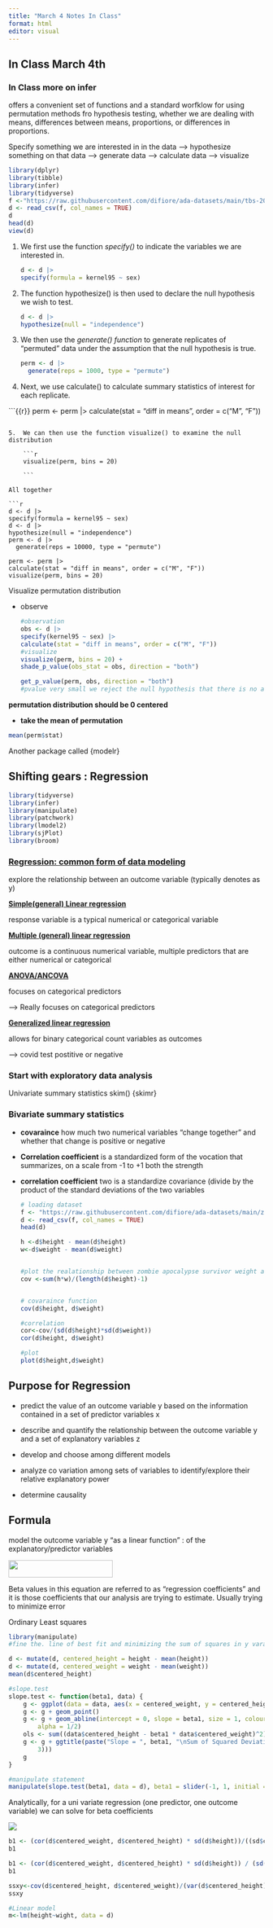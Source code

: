 ```yaml
---
title: "March 4 Notes In Class"
format: html
editor: visual
---
```


## In Class March 4th

### In Class more on infer

offers a convenient set of functions and a standard worfklow for using permutation methods fro hypothesis testing, whether we are dealing with means, differences between means, proportions, or differences in proportions.

Specify something we are interested in in the data –\> hypothesize something on that data —\> generate data —\> calculate data —\> visualize

```r
library(dplyr)
library(tibble)
library(infer)
library(tidyverse)
f <-"https://raw.githubusercontent.com/difiore/ada-datasets/main/tbs-2006-2008-ranges.csv"
d <- read_csv(f, col_names = TRUE)
d 
head(d)
view(d)
```

1.  We first use the function *specify()* to indicate the variables we are interested in.

    ```r
    d <- d |>
    specify(formula = kernel95 ~ sex)
    ```

2.  The function hypothesize() is then used to declare the null hypothesis we wish to test.

    ```r
    d <- d |>
    hypothesize(null = "independence")
    ```

3.  We then use the *generate() function* to generate replicates of “permuted” data under the assumption that the null hypothesis is true.

    ```r
    perm <- d |>
      generate(reps = 1000, type = "permute")
    ```

4.  Next, we use calculate() to calculate summary statistics of interest for each replicate.

```{{r}}
perm <- perm |>
calculate(stat = "diff in means", order = c("M", "F"))

```

5.  We can then use the function visualize() to examine the null distribution

    ```r
    visualize(perm, bins = 20)

    ```

All together

```r
d <- d |>
specify(formula = kernel95 ~ sex)
d <- d |>
hypothesize(null = "independence")
perm <- d |>
  generate(reps = 10000, type = "permute")

perm <- perm |>
calculate(stat = "diff in means", order = c("M", "F"))
visualize(perm, bins = 20)
```

Visualize permutation distribution

-   observe

    ```r
    #observation
    obs <- d |>
    specify(kernel95 ~ sex) |>
    calculate(stat = "diff in means", order = c("M", "F"))
    #visualize 
    visualize(perm, bins = 20) +
    shade_p_value(obs_stat = obs, direction = "both")

    get_p_value(perm, obs, direction = "both")
    #pvalue very small we reject the null hypothesis that there is no association based on sex 

    ```

**permutation distribution should be 0 centered**

-   **take the mean of permutation**

```r
mean(perm$stat)
```

Another package called {modelr}

## Shifting gears : Regression

```r
library(tidyverse)
library(infer)
library(manipulate)
library(patchwork)
library(lmodel2)
library(sjPlot)
library(broom)
```

### [Regression: common form of data modeling]{.underline}

explore the relationship between an outcome variable (typically denotes as y)

[**Simple(general) Linear regression**]{.underline}

response variable is a typical numerical or categorical variable

[**Multiple (general) linear regression**]{.underline}

outcome is a continuous numerical variable, multiple predictors that are either numerical or categorical

[**ANOVA/ANCOVA**]{.underline}

focuses on categorical predictors

--\> Really focuses on categorical predictors

[**Generalized linear regression**]{.underline}

allows for binary categorical count variables as outcomes

--\> covid test postitive or negative

### Start with exploratory data analysis

Univariate summary statistics skim() {skimr}

### Bivariate summary statistics

-   **covaraince** how much two numerical variables "change together" and whether that change is positive or negative

-   **Correlation coefficient** is a standardized form of the vocation that summarizes, on a scale from -1 to +1 both the strength

-   **correlation coefficient** two is a standardize covariance (divide by the product of the standard deviations of the two variables

    ```r
    # loading dataset 
    f <- "https://raw.githubusercontent.com/difiore/ada-datasets/main/zombies.csv"
    d <- read_csv(f, col_names = TRUE)
    head(d)

    h <-d$height - mean(d$height)
    w<-d$weight - mean(d$weight)


    #plot the realationship between zombie apocalypse survivor weight and zombie apocalypse survivor height 
    cov <-sum(h*w)/(length(d$height)-1)


    # covaraince function 
    cov(d$height, d$weight)

    #correlation
    cor<-cov/(sd(d$height)*sd(d$weight))
    cor(d$height, d$weight)

    #plot
    plot(d$height,d$weight)
    ```

## Purpose for Regression

-   predict the value of an outcome variable y based on the information contained in a set of predictor variables x

-   describe and quantify the relationship between the outcome variable y and a set of explanatory variables z

-   develop and choose among different models

-   analyze co variation among sets of variables to identify/explore their relative explanatory power

-   determine causality

## Formula

model the outcome variable y "as a linear function" : of the explanatory/predictor variables

![](images/Screenshot%202025-03-04%20at%204.37.07%20PM.png){width="205" height="34"}

Beta values in this equation are referred to as "regression coefficients" and it is those coefficients that our analysis are trying to estimate. Usually trying to minimize error

Ordinary Least squares

```r
library(manipulate)
#fine the. line of best fit and minimizing the sum of squares in y varaible / response varaible

d <- mutate(d, centered_height = height - mean(height))
d <- mutate(d, centered_weight = weight - mean(weight))
mean(d$centered_height)

#slope.test 
slope.test <- function(beta1, data) {
    g <- ggplot(data = data, aes(x = centered_weight, y = centered_height))
    g <- g + geom_point()
    g <- g + geom_abline(intercept = 0, slope = beta1, size = 1, colour = "blue",
        alpha = 1/2)
    ols <- sum((data$centered_height - beta1 * data$centered_weight)^2)
    g <- g + ggtitle(paste("Slope = ", beta1, "\nSum of Squared Deviations = ", round(ols,
        3)))
    g
}

#manipulate statement
manipulate(slope.test(beta1, data = d), beta1 = slider(-1, 1, initial = 0, step = 0.005))
```

Analytically, for a uni variate regression (one predictor, one outcome variable) we can solve for beta coefficients

![](images/Screenshot 2025-03-04 at 4.51.04 PM.png)

```r
b1 <- (cor(d$centered_weight, d$centered_height) * sd(d$height))/((sd$centered_weight)))
b1
```

```r
b1 <- (cor(d$centered_weight, d$centered_height) * sd(d$height)) / (sd(d$centered_weight))
b1
```

```r
ssxy<-cov(d$centered_height, d$centered_weight)/(var(d$centered_height))
ssxy
```

```r
#Linear model 
m<-lm(height~wight, data = d)
```
